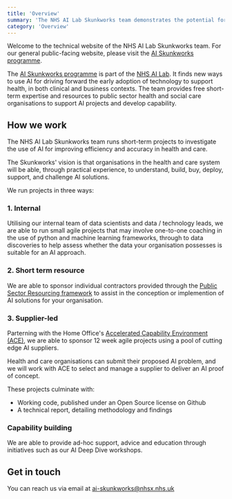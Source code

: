 ```yaml
---
title: 'Overview'
summary: 'The NHS AI Lab Skunkworks team demonstrates the potential for AI in health and social care'
category: 'Overview'
---
```


<Alert title="Disambiguation">Welcome to the technical website of the NHS AI Lab Skunkworks team. For our general public-facing website, please visit the <a href='https://www.nhsx.nhs.uk/ai-lab/ai-lab-programmes/skunkworks/'>AI Skunkworks programme</a>.</Alert>

The [AI Skunkworks programme](https://www.nhsx.nhs.uk/ai-lab/ai-lab-programmes/skunkworks/) is part of the [NHS AI Lab](https://www.nhsx.nhs.uk/ai-lab/). It finds new ways to use AI for driving forward the early adoption of technology to support health, in both clinical and business contexts. The team provides free short-term expertise and resources to public sector health and social care organisations to support AI projects and develop capability.

## How we work

The NHS AI Lab Skunkworks team runs short-term projects to investigate the use of AI for improving efficiency and accuracy in health and care.

The Skunkworks' vision is that organisations in the health and care system will be able, through practical experience, to understand, build, buy, deploy, support, and challenge AI solutions.

We run projects in three ways:

### 1. Internal

Utilising our internal team of data scientists and data / technology leads, we are able to run small agile projects that may involve one-to-one coaching in the use of python and machine learning frameworks, through to data discoveries to help assess whether the data your organisation possesses is suitable for an AI approach.


### 2. Short term resource

We are able to sponsor individual contractors provided through the [Public Sector Resourcing framework](https://www.publicsectorresourcing.co.uk/) to assist in the conception or implemention of AI solutions for your organisation.

### 3. Supplier-led

Parterning with the Home Office's [Accelerated Capability Environment (ACE)](https://www.gov.uk/government/groups/accelerated-capability-environment-ace), we are able to sponsor 12 week agile projects using a pool of cutting edge AI suppliers.

Health and care organisations can submit their proposed AI problem, and we will work with ACE to select and manage a supplier to deliver an AI proof of concept.

These projects culminate with:

* Working code, published under an Open Source license on Github
* A technical report, detailing methodology and findings


### Capability building

We are able to provide ad-hoc support, advice and education through initiatives such as our AI Deep Dive workshops.

## Get in touch

You can reach us via email at [ai-skunkworks@nhsx.nhs.uk](mailto:ai-skunkworks@nhsx.nhs.uk)
